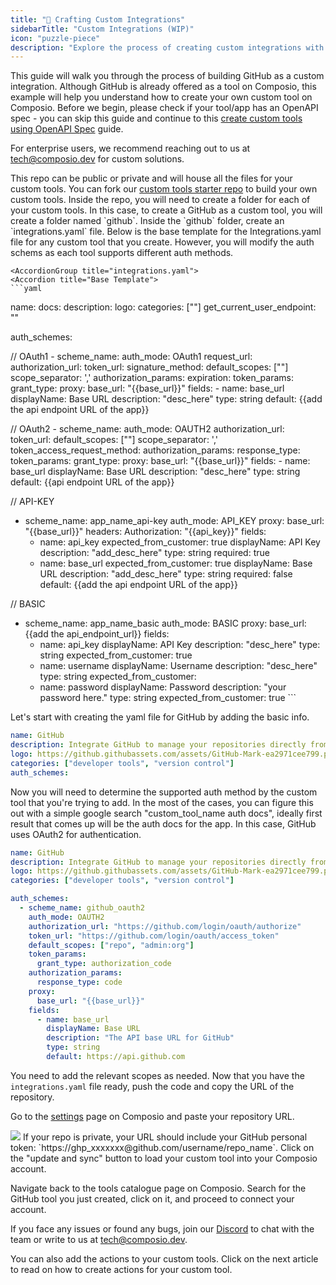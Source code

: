 ```yaml
---
title: "🔧 Crafting Custom Integrations"
sidebarTitle: "Custom Integrations (WIP)"
icon: "puzzle-piece"
description: "Explore the process of creating custom integrations with external Apps"
---
```


This guide will walk you through the process of building GitHub as a custom integration. Although GitHub is already offered as a tool on Composio, this example will help you understand how to create your own custom tool on Composio. 
<Tip>
    Before we begin, please check if your tool/app has an OpenAPI spec - you can skip this guide and continue to this <a href="/link">create custom tools using OpenAPI Spec</a> guide.
</Tip>

For enterprise users, we recommend reaching out to us at [tech@composio.dev](mailto:tech@composio.dev) for custom solutions.

<Steps>

<Step title="Create a Github Repository">
    This repo can be public or private and will house all the files for your custom tools. You can fork our <a href="https://github.com/SamparkAI/test-custom-repo">custom tools starter repo</a> to build your own custom tools.
</Step>


<Step title="Create a Folder in the Repository">
    Inside the repo, you will need to create a folder for each of your custom tools. In this case, to create a GitHub as a custom tool, you will create a folder named `github`.
</Step>


<Step title="Create the integrations.yaml File">
    Inside the `github` folder, create an `integrations.yaml` file. Below is the base template for the Integrations.yaml file for any custom tool that you create. However, you will modify the auth schems as each tool supports different auth methods.

    <AccordionGroup title="integrations.yaml">
    <Accordion title="Base Template">
    ```yaml
name:
docs:
description:
logo:
categories: [""]
get_current_user_endpoint: ""

auth_schemes:

// OAuth1 
	- scheme_name: 
		auth_mode: OAuth1
		request_url:
		authorization_url: 
    token_url:
    signature_method:
    default_scopes: [""]
    scope_separator: ','
    authorization_params:
        expiration:
    token_params:
        grant_type:
    proxy:
      base_url: "{{base_url}}"
    fields:
      - name: base_url
        displayName: Base URL
        description: "desc_here"
        type: string
        default: {{add the api endpoint URL of the app}}

// OAuth2 
	- scheme_name: 
		auth_mode: OAUTH2
		authorization_url: 
    token_url:
    default_scopes: [""]
    scope_separator: ','
    token_access_request_method: 
    authorization_params:
        response_type:
    token_params:
        grant_type:
    proxy:
      base_url: "{{base_url}}"
    fields:
      - name: base_url
        displayName: Base URL
        description: "desc_here"
        type: string
        default: {{api endpoint URL of the app}}
        
        
// API-KEY
  - scheme_name: app_name_api-key
	  auth_mode: API_KEY
	  proxy:
      base_url: "{{base_url}}"
      headers:
        Authorization: "{{api_key}}"
    fields:
      - name: api_key
        expected_from_customer: true 
        displayName: API Key
        description: "add_desc_here"
        type: string
        required: true
      - name: base_url
        expected_from_customer: true 
        displayName: Base URL
        description: "add_desc_here"
        type: string
        required: false
        default: {{add the api endpoint URL of the app}}
   
        
 // BASIC
   - scheme_name: app_name_basic
    auth_mode: BASIC
    proxy:
      base_url: {{add the api_endpoint_url}}
    fields:
      - name: api_key
        displayName: API Key
        description: "desc_here"
        type: string
        expected_from_customer: true
      - name: username
        displayName: Username
        description: "desc_here"
        type: string
        expected_from_customer: 
      - name: password
        displayName: Password
        description: "your password here."
        type: string
        expected_from_customer: true
    ```
    </Accordion>
    </AccordionGroup>

Let's start with creating the yaml file for GitHub by adding the basic info.

```yaml
name: GitHub
description: Integrate GitHub to manage your repositories directly from Composio.
logo: https://github.githubassets.com/assets/GitHub-Mark-ea2971cee799.png
categories: ["developer tools", "version control"]
auth_schemes:

```

Now you will need to determine the supported auth method by the custom tool that you're trying to add. In the most of the cases, you can figure this out with a simple google search "custom_tool_name auth docs", ideally first result that comes up will be the auth docs for the app. In this case, GitHub uses OAuth2 for authentication. 

```yaml
name: GitHub
description: Integrate GitHub to manage your repositories directly from Composio.
logo: https://github.githubassets.com/assets/GitHub-Mark-ea2971cee799.png
categories: ["developer tools", "version control"]

auth_schemes:
  - scheme_name: github_oauth2
    auth_mode: OAUTH2
    authorization_url: "https://github.com/login/oauth/authorize"
    token_url: "https://github.com/login/oauth/access_token"
    default_scopes: ["repo", "admin:org"]
    token_params:
      grant_type: authorization_code
    authorization_params:
      response_type: code
    proxy:
      base_url: "{{base_url}}"
    fields:
      - name: base_url
        displayName: Base URL
        description: "The API base URL for GitHub"
        type: string
        default: https://api.github.com
```

You need to add the relevant scopes as needed. Now that you have the `integrations.yaml` file ready, push the code and copy the URL of the repository.

</Step>


<Step title="Add your Custom Tool on Composio">

Go to the <a href="https://app.composio.dev/api_keys">settings</a> page on Composio and paste your repository URL. 
<Frame>
  <img src="/media/custom.gif" />
</Frame>
If your repo is private, your URL should include your GitHub personal token: `https://ghp_xxxxxxx@github.com/username/repo_name`.
Click on the "update and sync" button to load your custom tool into your Composio account.

</Step>


<Step title="Testing Your Custom tool on Composio">

Navigate back to the tools catalogue page on Composio. Search for the GitHub tool you just created, click on it, and proceed to connect your account.

</Step>

</Steps>

If you face any issues or found any bugs, join our <a href="https://discord.gg/6H7mcRTAWy">Discord</a> to chat with the team or write to us at tech@composio.dev.

You can also add the actions to your custom tools. Click on the next article to read on how to create actions for your custom tool.

